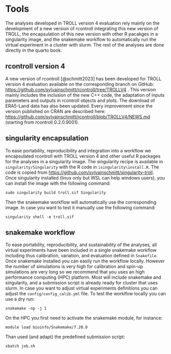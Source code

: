 # Tools

The analyses developed in TROLL version 4 evaluation rely mainly on the development of a new version of rcontroll integrating this new version of TROLL, the encapsulation of this new version with other R pacakges in a singularity image, and the snakemake worklfow to automatically run the virtual experiment in a cluster with slurm. The rest of the analyses are done directly in the quarto book.

## rcontroll version 4

A new version of rcontroll [@schmitt2023] has been developed for TROLL version 4 evaluation available on the corresponding branch on GitHub: <https://github.com/sylvainschmitt/rcontroll/tree/TROLLV4> . This version mainly includes the inclusion of the new C++ code, the adaptation of inputs parameters and outputs in rcontroll objects and plots. The download of ERA5-Land data has also been updated. Every improvement since the version published on CRAN are described here: <https://github.com/sylvainschmitt/rcontroll/blob/TROLLV4/NEWS.md> (starting from rcontroll 0.2.0.9001).

## singularity encapsulation

To ease portability, reproducibility and integration into a workflow we encapsulated rcontroll with TROLL version 4 and other useful R packages for the analyses in a singularity image. The singularity recipe is available in `singularity/Singularity` with the R code in `isingularity\install.R`. The code is copied from <https://github.com/sylvainschmitt/singularity-troll>. Once singularity installed (linux only but WSL can help windows users), you can install the image with the following command:

```         
sudo singularity build troll.sif Singularity
```

Then the snakemake workflow will automatically use the corresponding image. In case you want to test it manually use the following command:

```         
singularity shell -e troll.sif 
```

## snakemake workflow

To ease portability, reproducibility, and sustainability of the analyses, all virtual experiments have been included in a single snakemake workflow including thus calibration, variation, and evaluation defined in `Snakefile`. Once snakemake installed you can easily run the workflow locally. However the number of simulations is very high for calibration and spin-up simulations are very long so we recommend that you uses an high performance computing (HPC) platform. Most will include snakemake and singularity, and a submission script is already ready for cluster that uses slurm. In case you want to adjust virtual experiments definitions you can adjust the `config/config_calib.yml` file. To test the worklfow locally you can use a dry run:

```         
snakemake -np -j 1
```

On the HPC you first need to activate the snakemake module, for instance:

```         
module load bioinfo/Snakemake/7.20.0
```

Than used (and adapt) the predefined submission script:

```         
sbatch job.sh
```
